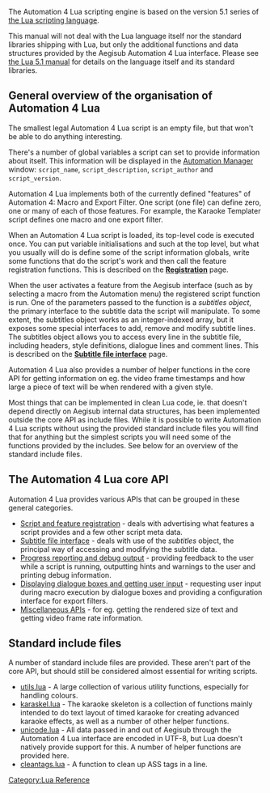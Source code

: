 The Automation 4 Lua scripting engine is based on the version 5.1 series of [http://www.lua.org the Lua scripting language].

This manual will not deal with the Lua language itself nor the standard libraries shipping with Lua, but only the additional functions and data structures provided by the Aegisub Automation 4 Lua interface. Please see [http://www.lua.org/manual/5.1/ the Lua 5.1 manual] for details on the language itself and its standard libraries.

== General overview of the organisation of Automation 4 Lua ==
The smallest legal Automation 4 Lua script is an empty file, but that won't be able to do anything interesting.

There's a number of global variables a script can set to provide information about itself. This information will be displayed in the [[Automation Manager]] window: <code>script_name</code>, <code>script_description</code>, <code>script_author</code> and <code>script_version</code>.

Automation 4 Lua implements both of the currently defined "features" of Automation 4: Macro and Export Filter. One script (one file) can define zero, one or many of each of those features. For example, the Karaoke Templater script defines one macro and one export filter.

When an Automation 4 Lua script is loaded, its top-level code is executed once. You can put variable initialisations and such at the top level, but what you usually will do is define some of the script information globals, write some functions that do the script's work and then call the feature registration functions. This is described on the '''[[Automation 4 Lua Registration|Registration]]''' page.

When the user activates a feature from the Aegisub interface (such as by selecting a macro from the Automation menu) the registered script function is run. One of the parameters passed to the function is a ''subtitles object'', the primary interface to the subtitle data the script will manipulate. To some extent, the subtitles object works as an integer-indexed array, but it exposes some special interfaces to add, remove and modify subtitle lines. The subtitles object allows you to access every line in the subtitle file, including headers, style definitions, dialogue lines and comment lines. This is described on the '''[[Automation 4 Lua Subtitle file interface|Subtitle file interface]]''' page.

Automation 4 Lua also provides a number of helper functions in the core API for getting information on eg. the video frame timestamps and how large a piece of text will be when rendered with a given style.

Most things that can be implemented in clean Lua code, ie. that doesn't depend directly on Aegisub internal data structures, has been implemented outside the core API as include files. While it is possible to write Automation 4 Lua scripts without using the provided standard include files you will find that for anything but the simplest scripts you will need some of the functions provided by the includes. See below for an overview of the standard include files.

== The Automation 4 Lua core API ==
Automation 4 Lua provides various APIs that can be grouped in these general categories.

* [[Automation 4 Lua Registration|Script and feature registration]] - deals with advertising what features a script provides and a few other script meta data.
* [[Automation 4 Lua Subtitle file interface|Subtitle file interface]] - deals with use of the ''subtitles'' object, the principal way of accessing and modifying the subtitle data.
* [[Automation 4 Lua Progress reporting|Progress reporting and debug output]] - providing feedback to the user while a script is running, outputting hints and warnings to the user and printing debug information.
* [[Automation 4 Lua Configuration dialogues|Displaying dialogue boxes and getting user input]] - requesting user input during macro execution by dialogue boxes and providing a configuration interface for export filters.
* [[Automation 4 Lua Miscellaneous APIs|Miscellaneous APIs]] - for eg. getting the rendered size of text and getting video frame rate information.

== Standard include files ==
A number of standard include files are provided. These aren't part of the core API, but should still be considered almost essential for writing scripts.

* [[Automation 4 utils.lua|utils.lua]] - A large collection of various utility functions, especially for handling colours.
* [[Automation 4 karaskel.lua|karaskel.lua]] - The karaoke skeleton is a collection of functions mainly intended to do text layout of timed karaoke for creating advanced karaoke effects, as well as a number of other helper functions.
* [[Automation 4 unicode.lua|unicode.lua]] - All data passed in and out of Aegisub through the Automation 4 Lua interface are encoded in UTF-8, but Lua doesn't natively provide support for this. A number of helper functions are provided here.
* [[Automation 4 cleantags.lua|cleantags.lua]] - A function to clean up ASS tags in a line.

[[Category:Lua Reference]]